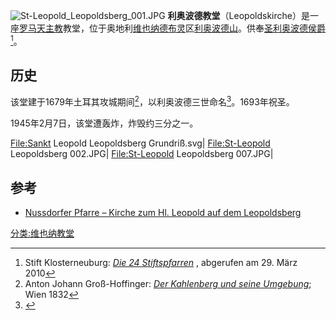 [[File:St-Leopold_Leopoldsberg_001.JPG|thumb]]
'''利奥波德教堂'''（Leopoldskirche）是一座[[罗马天主教|罗马天主教]]教堂，位于奥地利[[维也纳|维也纳]][[德布灵|德布灵]]区[[利奥波德山|利奥波德山]]。供奉[[利奥波德三世_(奥地利)|圣利奥波德侯爵]]<ref>Stift Klosterneuburg: [http://www.stift-klosterneuburg.at/glaube/die-24-stiftspfarren/ ''Die 24 Stiftspfarren''] {{Wayback|url=http://www.stift-klosterneuburg.at/glaube/die-24-stiftspfarren/ |date=20160304042954 }}, abgerufen am 29. März 2010</ref>。

== 历史 ==
该堂建于1679年土耳其攻城期间<ref>Anton Johann Groß-Hoffinger: ''[http://books.google.at/books?id=u5sAAAAAcAAJ&pg=PA98&dq=Leopoldsberg+Kirche&hl=de&ei=GeSwS4b7Kc_9sQbV9cDhDg&sa=X&oi=book_result&ct=result&resnum=2&ved=0CDIQ6AEwAQ#v=onepage&q=Leopoldsberg%20Kirche&f=false Der Kahlenberg und seine Umgebung]''; Wien 1832</ref>，以利奥波德三世命名<ref>{{Cite web |url=http://www.nussdorferplatz.at/umgebung/leopoldsberg/geschichte.htm |title=Nussdorferplatz - Leopoldsberg |accessdate=2016-05-19 |archive-date=2016-05-12 |archive-url=https://web.archive.org/web/20160512092626/http://www.nussdorferplatz.at/umgebung/leopoldsberg/geschichte.htm |dead-url=no }}</ref>。1693年祝圣。

1945年2月7日，该堂遭轰炸，炸毁约三分之一。
<gallery>
File:Sankt Leopold Leopoldsberg Grundriß.svg|
File:St-Leopold Leopoldsberg 002.JPG|
File:St-Leopold Leopoldsberg 007.JPG|
</gallery>

== 参考 ==
* [http://www.nussdorferplatz.at/pfarre/leo_kirche.htm Nussdorfer Pfarre – Kirche zum Hl. Leopold auf dem Leopoldsberg]{{Wayback|url=http://www.nussdorferplatz.at/pfarre/leo_kirche.htm |date=20160512023748 }}
<references />
[[分类:维也纳教堂|分类:维也纳教堂]]